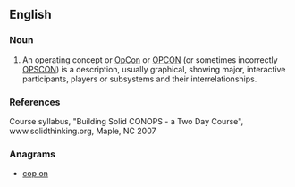 ==English==
{{rfc}}

===Noun===
{{en-noun}}

# An operating concept or [[OpCon]] or [[OPCON]] (or sometimes incorrectly [[OPSCON]]) is a description, usually graphical, showing major, interactive participants, players or subsystems and their interrelationships.

===References===
Course syllabus, "Building Solid CONOPS - a Two Day Course", www.solidthinking.org, Maple, NC 2007

===Anagrams===
* [[cop on#English|cop on]]